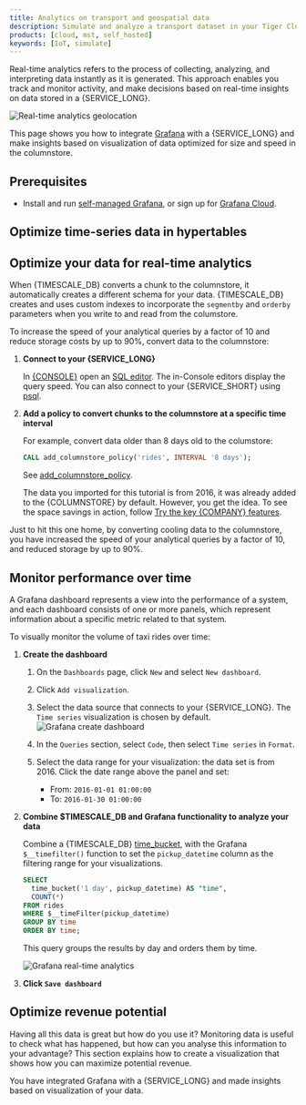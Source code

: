 ```yaml
---
title: Analytics on transport and geospatial data
description: Simulate and analyze a transport dataset in your Tiger Cloud service
products: [cloud, mst, self_hosted]
keywords: [IoT, simulate]
---
```



Real-time analytics refers to the process of collecting, analyzing, and interpreting data instantly as it 
is generated. This approach enables you track and monitor activity, and make decisions based on real-time 
insights on data stored in a {SERVICE_LONG}. 

![Real-time analytics geolocation](https://assets.timescale.com/docs/images/use-case-rta-grafana-heatmap.png)

This page shows you how to integrate [Grafana][grafana-docs] with a {SERVICE_LONG} and make insights based on visualization 
of data optimized for size and speed in the columnstore.

## Prerequisites

<IntegrationPrereqs />

* Install and run [self-managed Grafana][grafana-self-managed], or sign up for [Grafana Cloud][grafana-cloud].

## Optimize time-series data in hypertables

<ImportData />

## Optimize your data for real-time analytics


When {TIMESCALE_DB} converts a chunk to the columnstore, it automatically creates a different schema for your
data. {TIMESCALE_DB} creates and uses custom indexes to incorporate the `segmentby` and `orderby` parameters when
you write to and read from the columstore.

To increase the speed of your analytical queries by a factor of 10 and reduce storage costs by up to 90%, convert data 
to the columnstore:

<Procedure>

1. **Connect to your {SERVICE_LONG}**

   In [{CONSOLE}][services-portal] open an [SQL editor][in-console-editors]. The in-Console editors display the query speed.
   You can also connect to your {SERVICE_SHORT} using [psql][connect-using-psql].

1. **Add a policy to convert chunks to the columnstore at a specific time interval**

   For example, convert data older than 8 days old to the columstore:
   ``` sql
   CALL add_columnstore_policy('rides', INTERVAL '8 days');
   ```
   See [add_columnstore_policy][add_columnstore_policy].

   The data you imported for this tutorial is from 2016, it was already added to the {COLUMNSTORE} by default. However, 
   you get the idea. To see the space savings in action, follow [Try the key {COMPANY} features][try-timescale-features].

</Procedure>

Just to hit this one home, by converting cooling data to the columnstore, you have increased the speed of your analytical 
queries by a factor of 10, and reduced storage by up to 90%.
   

<GrafanaConnect />

## Monitor performance over time

A Grafana dashboard represents a view into the performance of a system, and each dashboard consists of one or
more panels, which represent information about a specific metric related to that system.

To visually monitor the volume of taxi rides over time:

<Procedure>

1. **Create the dashboard**

   1. On the `Dashboards` page, click `New` and select `New dashboard`.

   1. Click `Add visualization`.
   1. Select the data source that connects to your {SERVICE_LONG}.
       The `Time series` visualization is chosen by default.
      ![Grafana create dashboard](https://assets.timescale.com/docs/images/use-case-rta-grafana-timescale-configure-dashboard.png)
   1. In the `Queries` section, select `Code`, then select `Time series` in `Format`. 
   1. Select the data range for your visualization:
      the data set is from 2016. Click the date range above the panel and set:
      - From: ```2016-01-01 01:00:00```
      - To: ```2016-01-30 01:00:00```

1. **Combine $TIMESCALE_DB and Grafana functionality to analyze your data**

   Combine a {TIMESCALE_DB} [time_bucket][use-time-buckets], with the Grafana `$__timefilter()` function to set the
   `pickup_datetime` column as the filtering range for your visualizations.
   ```sql
   SELECT
     time_bucket('1 day', pickup_datetime) AS "time",
     COUNT(*)
   FROM rides
   WHERE $__timeFilter(pickup_datetime)
   GROUP BY time
   ORDER BY time;
   ```
   This query groups the results by day and orders them by time.

   ![Grafana real-time analytics](https://assets.timescale.com/docs/images/use-case-rta-grafana-timescale-final-dashboard.png)

1. **Click `Save dashboard`**


</Procedure>

## Optimize revenue potential 

Having all this data is great but how do you use it? Monitoring data is useful to check what 
has happened, but how can you analyse this information to your advantage? This section explains 
how to create a visualization that shows how you can maximize potential revenue.

<GeolocationAnalytics />

You have integrated Grafana with a {SERVICE_LONG} and made insights based on visualization of
your data.

[grafana-docs]: https://grafana.com/docs/
[grafana-self-managed]: https://grafana.com/get/?tab=self-managed
[grafana-cloud]: https://grafana.com/get/
[use-time-buckets]: /use-timescale/:currentVersion:/time-buckets/use-time-buckets/
[job]: /api/:currentVersion:/actions/add_job/
[alter_table_hypercore]: /api/:currentVersion:/hypercore/alter_table/
[compression_continuous-aggregate]: /api/:currentVersion:/hypercore/alter_materialized_view/
[informational-views]: /api/:currentVersion:/informational-views/jobs/
[add_columnstore_policy]: /api/:currentVersion:/hypercore/add_columnstore_policy/
[hypercore_workflow]: /api/:currentVersion:/hypercore/#hypercore-workflow
[alter_job]: /api/:currentVersion:/actions/alter_job/
[remove_columnstore_policy]: /api/:currentVersion:/hypercore/remove_columnstore_policy/
[in-console-editors]: /getting-started/:currentVersion:/run-queries-from-console/
[services-portal]: https://console.cloud.timescale.com/dashboard/services
[connect-using-psql]: /integrations/:currentVersion:/psql#connect-to-your-service
[insert]: /use-timescale/:currentVersion:/write-data/insert/
[hypercore]: /use-timescale/:currentVersion:/hypercore/
[try-timescale-features]: /getting-started/:currentVersion:/try-key-features-timescale-products/
